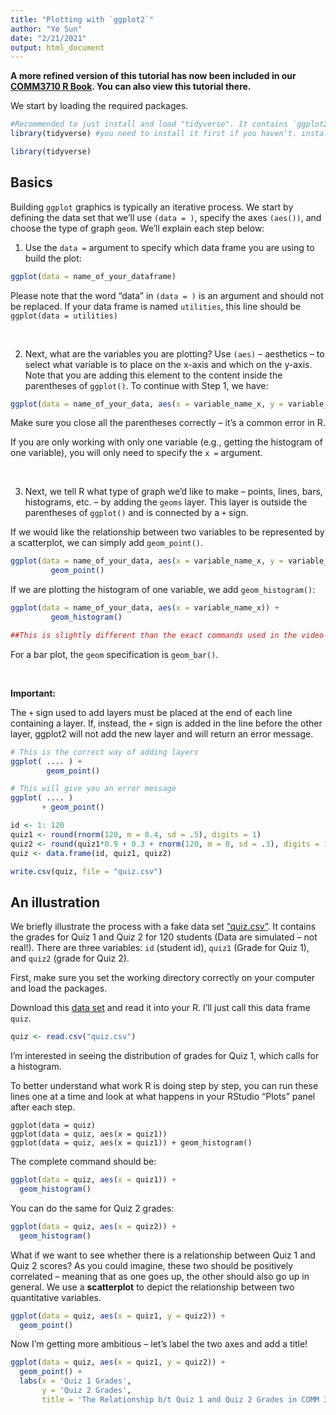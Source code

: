 ---
title: "Plotting with `ggplot2`"
author: "Ye Sun"
date: "2/21/2021"
output: html_document
---

**A more refined version of this tutorial has now been included in our [COMM3710 R Book](https://sarakyeo.github.io/COMM-3710-bookdown/docs/ggplot2.html). You can also view this tutorial there.** 


We start by loading the required packages.

```{r eval = FALSE}
#Recommended to just install and load "tidyverse". It contains `ggplot2` and other useful packages.
library(tidyverse) #you need to install it first if you haven't. install.packages("tidyverse")
```


```{r include = FALSE}
library(tidyverse) 
```

## Basics 

Building `ggplot` graphics is typically an iterative process. We start by defining the data set that we'll use `(data = )`, specify the axes `(aes())`, and choose the type of graph `geom`. We'll explain each step below: 

1. Use the `data = ` argument to specify which data frame you are using to build the plot:

``` {r eval = FALSE}
ggplot(data = name_of_your_dataframe) 
```

  Please note that the word "data" in `(data = )` is an argument and should not be replaced. If your data frame is named `utilities`, this line should be 
`ggplot(data = utilities)`

<br>

2. Next, what are the variables you are plotting? Use `(aes)` -- aesthetics -- to select what variable is to place on the x-axis and which on the y-axis. Note that you are adding this element to the content inside the parentheses of `ggplot()`. To continue with Step 1, we have: 

``` {r eval = F}
ggplot(data = name_of_your_data, aes(x = variable_name_x, y = variable_name_y))
```

  Make sure you close all the parentheses correctly -- it's a common error in R. 
  
  If you are only working with only one variable (e.g., getting the histogram of one variable), you will only need to specify the `x = ` argument.  

<br>

3. Next, we tell R what type of graph we'd like to make -- points, lines, bars, histograms, etc. -- by adding the `geoms` layer. This layer is outside the parentheses of `ggplot()` and is connected by a `+` sign. 

If we would like the relationship between two variables to be represented by a scatterplot, we can simply add `geom_point()`. 

``` {r eval = F}
ggplot(data = name_of_your_data, aes(x = variable_name_x, y = variable_name_y)) +
         geom_point()
```

If we are plotting the histogram of one variable, we add `geom_histogram()`: 
``` {r eval = F}
ggplot(data = name_of_your_data, aes(x = variable_name_x)) +
         geom_histogram()

##This is slightly different than the exact commands used in the video but more intuitive following the logic in this instruction.  

```

For a bar plot, the `geom` specification is `geom_bar()`.

<br>

**Important:**   

The `+` sign used to add layers must be placed at the end of each line containing a layer. If, instead, the `+` sign is added in the line before the other layer, ggplot2 will not add the new layer and will return an error message.

``` {r eval = F}
# This is the correct way of adding layers
ggplot( .... ) +
        geom_point()

# This will give you an error message
ggplot( .... ) 
       + geom_point()

```

```{r include = FALSE}
id <- 1: 120
quiz1 <- round(rnorm(120, m = 8.4, sd = .5), digits = 1)
quiz2 <- round(quiz1*0.9 + 0.3 + rnorm(120, m = 0, sd = .3), digits = 1)
quiz <- data.frame(id, quiz1, quiz2)

write.csv(quiz, file = "quiz.csv")
```

## An illustration

We briefly illustrate the process with a fake data set ["quiz.csv"](http://yesuncomm.github.io/comm3710/files/quiz.csv). It contains the grades for Quiz 1 and Quiz 2 for 120 students (Data are simulated -- not real!). There are three variables: `id` (student id), `quiz1` (Grade for Quiz 1), and `quiz2` (grade for Quiz 2). 

First, make sure you set the working directory correctly on your computer and load the packages. 

Download this [data set](http://yesuncomm.github.io/comm3710/files/quiz.csv) and read it into your R. I'll just call this data frame `quiz`. 

```{r}
quiz <- read.csv("quiz.csv")
```

I'm interested in seeing the distribution of grades for Quiz 1, which calls for a histogram.  

To better understand what work R is doing step by step, you can run these lines one at a time and look at what happens in your RStudio "Plots" panel after each step. 

`ggplot(data = quiz)`   
`ggplot(data = quiz, aes(x = quiz1))`  
`ggplot(data = quiz, aes(x = quiz1)) + geom_histogram()`   


The complete command should be: 
```{r}
ggplot(data = quiz, aes(x = quiz1)) +
  geom_histogram()
```
  
  
You can do the same for Quiz 2 grades: 
```{r}
ggplot(data = quiz, aes(x = quiz2)) +
  geom_histogram()
```
  
What if we want to see whether there is a relationship between Quiz 1 and Quiz 2 scores? As you could imagine, these two should be positively correlated -- meaning that as one goes up, the other should also go up in general. We use a **scatterplot** to depict the relationship between two quantitative variables. 

```{r}
ggplot(data = quiz, aes(x = quiz1, y = quiz2)) +
  geom_point() 
```


Now I'm getting more ambitious -- let's label the two axes and add a title!

```{r}
ggplot(data = quiz, aes(x = quiz1, y = quiz2)) +
  geom_point() + 
  labs(x = 'Quiz 1 Grades', 
       y = 'Quiz 2 Grades',
       title = 'The Relationship b/t Quiz 1 and Quiz 2 Grades in COMM 3710')
```

